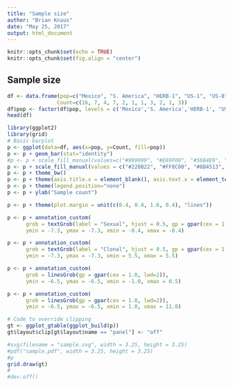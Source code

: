 ```yaml
---
title: "Sample size"
author: "Brian Knaus"
date: "May 25, 2017"
output: html_document
---
```


```r
knitr::opts_chunk$set(echo = TRUE)
knitr::opts_chunk$set(fig.align = "center")
```

## Sample size


```r
df <- data.frame(pop=c("Mexico", "S. America", "HERB-1", "US-1", "US-8", "US-11", "US-18", "US-22", "US-23", "US-24", "Europe"),
                Count=c(16, 7, 4, 7, 2, 1, 1, 3, 2, 1, 3))
df$pop <- factor(df$pop, levels = c('Mexico','S. America','HERB-1', "US-1", "US-8", "US-11", "US-18", "US-22", "US-23", "US-24", "Europe"))
head(df)
```



```r
library(ggplot2)
library(grid)
# Basic barplot
p <- ggplot(data=df, aes(x=pop, y=Count, fill=pop))
p <- p + geom_bar(stat="identity")
#p <- p + scale_fill_manual(values=c("#999999", "#E69F00", "#56B4E9", "#56B4E9", "#56B4E9", "#56B4E9", "#56B4E9", "#56B4E9", "#56B4E9", "#56B4E9"))
p <- p + scale_fill_manual(values = c("#228B22", "#FF8C00", "#8B4513", "#8B0000", "#CD5C5C", "#CD5C5C", "#CD5C5C", "#CD5C5C", "#CD5C5C", "#CD5C5C", "#0000CD"))
p <- p + theme_bw()
p <- p + theme(axis.title.x = element_blank(), axis.text.x = element_text(angle = 60, hjust = 1))
p <- p + theme(legend.position="none")
p <- p + ylab("Sample count")

p <- p + theme(plot.margin = unit(c(0.4, 0.4, 1.6, 0.4), "lines"))

p <- p + annotation_custom(
      grob = textGrob(label = "Sexual", hjust = 0.5, gp = gpar(cex = 1.0, font = 1)),
      ymin = -7.3, ymax = -7.3, xmin = -0.4, xmax = -0.4)

p <- p + annotation_custom(
      grob = textGrob(label = "Clonal", hjust = 0.5, gp = gpar(cex = 1.0, font = 1)),
      ymin = -7.3, ymax = -7.3, xmin = 5.5, xmax = 5.5)

p <- p + annotation_custom(
      grob = linesGrob(gp = gpar(cex = 1.0, lwd=2)),
      ymin = -6.5, ymax = -6.5, xmin = -1.0, xmax = 0.5)

p <- p + annotation_custom(
      grob = linesGrob(gp = gpar(cex = 1.0, lwd=2)),
      ymin = -6.5, ymax = -6.5, xmin = 1.0, xmax = 11.0)

# Code to override clipping
gt <- ggplot_gtable(ggplot_build(p))
gt$layout$clip[gt$layout$name == "panel"] <- "off"

```


```r
#svg(filename = "sample.svg", width = 3.25, height = 3.25)
#pdf("sample.pdf", width = 3.25, height = 3.25)
#p
grid.draw(gt)
#
#dev.off()
```




